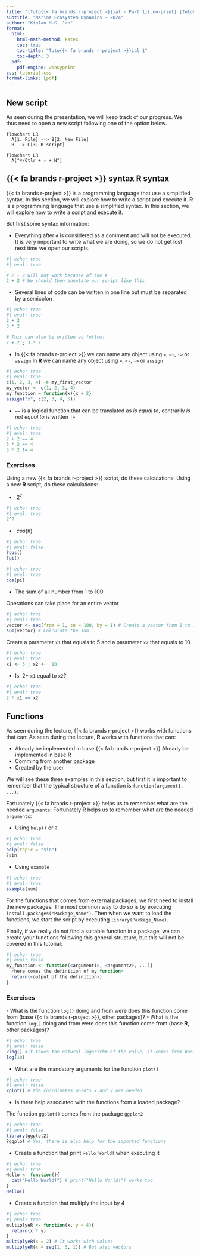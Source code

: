 ```yaml
---
title: "[Tuto{{< fa brands r-project >}}ial - Part 1]{.no-print} [TutoRial - Part 1]{.print-only}"
subtitle: "Marine Ecosystem Dynamics - 2024"
author: "Kinlan M.G. Jan"
format:
  html:
    html-math-method: katex
    toc: true
    toc-title: "Tuto{{< fa brands r-project >}}ial 1"
    toc-depth: 3
  pdf:
    pdf-engine: weasyprint
css: tutorial.css
format-links: [pdf]
---
```


:::{.no-print}

## New script

As seen during the presentation, we will keep track of our progress. We thus need to open a new script following one of the option below.

```mermaid
flowchart LR
  A[1. File] --> B[2. New File]
  B --> C[3. R script]
```

```mermaid
flowchart LR
  A["⌘/Ctlr + ⇧ + N"]
```

:::


## [{{< fa brands r-project >}} syntax]{.no-print} [**R** syntax]{.print-only}

[{{< fa brands r-project >}} is a programming language that use a simplified syntax. In this section, we will explore how to write a script and execute it.]{.no-print}
[**R** is a programming language that use a simplified syntax. In this section, we will explore how to write a script and execute it.]{.print-only}

But first some syntax information:

-   Everything after `#` is considered as a comment and will not be executed. It is very important to write what we are doing, so we do not get lost next time we open our scripts.

```r
#| echo: true
#| eval: true

# 2 + 2 will not work because of the #
2 + 2 # We should then annotate our script like this
```

-   Several lines of code can be written in one line but must be separated by a semicolon

```r
#| echo: true
#| eval: true
2 + 2
3 * 2

# This can also be written as follow:
2 + 2 ; 3 * 2
```

-   [In {{< fa brands r-project >}} we can name any object using `=`, `<-`, `->` or `assign`]{.no-print} [In **R** we can name any object using `=`, `<-`, `->` or `assign`]{.print-only}

```r
#| echo: true
#| eval: true
c(1, 2, 3, 4) -> my_first_vector
my_vector <- c(1, 2, 3, 4)
my_function = function(x){x + 2}
assign("x", c(2, 3, 4, 5))
```

-   `==` is a logical function that can be translated as *is equal to*, contrarily *is not equal to* is written `!=`

```r
#| echo: true
#| eval: true
2 + 2 == 4
3 * 2 == 4
3 * 2 != 4
```


### Exercises

[Using a new {{< fa brands r-project >}} script, do these calculations:]{.no-print}
[Using a new **R** script, do these calculations:]{.print-only}

  -   $\ 2^7$

:::{.no-print}

::: {.callout-note collapse="true" title="Solution" appearance="simple"}
```r
#| echo: true
#| eval: true
2^7
```
:::

:::

  -   $\ cos(\pi)$

:::{.no-print}

::: {.callout-tip collapse="true" title="Hint"}
```r
#| echo: true
#| eval: false
?cos()
?pi()
```
:::

:::

:::{.no-print}

::: {.callout-note collapse="true" title="Solution" appearance="simple"}
```r
#| echo: true
#| eval: true
cos(pi)
```
:::

:::

  - The sum of all number from 1 to 100

:::{.no-print}

::: {.callout-tip collapse="true" title="Hint"}
Operations can take place for an entire vector
:::


::: {.callout-note collapse="true" title="Solution" appearance="simple"}
```r
#| echo: true
#| eval: true
vector <- seq(from = 1, to = 100, by = 1) # Create a vector from 1 to 100
sum(vector) # Calculate the sum
```
:::

:::

Create a parameter `x1` that equals to 5 and a parameter `x2` that equals to 10

:::{.no-print}

::: {.callout-note collapse="true" title="Solution" appearance="simple"}
```r
#| echo: true
#| eval: true
x1 <- 5 ; x2 <-  10
```
:::
:::

-  Is $\ 2*$ `x1` equal to `x2`?

:::{.no-print}
::: {.callout-note collapse="true" title="Solution" appearance="simple"}
```r
#| echo: true
#| eval: true
2 * x1 == x2
```
:::
:::



## Functions

[As seen during the lecture, {{< fa brands r-project >}} works with functions that can:]{.no-print}
[As seen during the lecture, **R** works with functions that can:]{.print-only}

-   [Already be implemented in base {{< fa brands r-project >}}]{.no-print} [Already be implemented in base **R**]{.print-only}
-   Comming from another package
-   Created by the user

We will see these three examples in this section, but first it is important to remember that the typical structure of a function is `function(argument1, ...)`.

[Fortunately {{< fa brands r-project >}} helps us to remember what are the needed `arguments`:]{.no-print}
[Fortunately **R** helps us to remember what are the needed `arguments`:]{.print-only}

-   Using `help()` or `?`

:::{.no-print}
```r
#| echo: true
#| eval: false
help(topic = "sin")
?sin
```
:::

-   Using `example`

:::{.no-print}
```r
#| echo: true
#| eval: true
example(sum)
```
:::

For the functions that comes from external packages, we first need to install the new packages. The most common way to do so is by executing `install.packages("Package_Name")`. Then when we want to load the functions, we start the script by executing `library(Package_Name)`.

Finally, if we really do not find a suitable function in a package, we can create your functions following this general structure, but this will not be covered in this tutorial:

```r
#| echo: true
#| eval: false
my_function <- function(<argument1>, <argument2>, ...){
  <here comes the definition of my function>
  return(<output of the definition>)
}
```

### Exercises

[-   What is the function `log()` doing and from were does this function come from (base {{< fa brands r-project >}}, other packages)?]{.no-print}
[-   What is the function `log()` doing and from were does this function come from (base **R**, other packages)?]{.print-only}


:::{.no-print}
::: {.callout-note collapse="true" title="Solution" appearance="simple"}
```r
#| echo: true
#| eval: false
?log() #It takes the natural logarithm of the value, it comes from base R
log(10) 
```
:::
:::

-   What are the mandatory arguments for the function `plot()`

:::{.no-print}
::: {.callout-note collapse="true" title="Solution" appearance="simple"}
```r
#| echo: true
#| eval: false
?plot() # the coordinates points x and y are needed
```
:::
:::


-   Is there help associated with the functions from a loaded package?

:::{.no-print}
::: {.callout-tip collapse="true" title="Hint"}
The function `ggplot()` comes from the package `ggplot2`
:::

::: {.callout-note collapse="true" title="Solution" appearance="simple"}
```r
#| echo: true
#| eval: false
library(ggplot2)
?ggplot # Yes, there is also help for the imported functions
```
:::

::: {.callout title="Optional exercises"}
-   Create a function that print `Hello World!` when executing it

::: {.callout-note collapse="true" title="Solution" appearance="simple"}
```r
#| echo: true
#| eval: true
Hello <- function(){
  cat("Hello World!") # print("Hello World!") works too
}
Hello()
```
:::

-   Create a function that multiply the input by 4

::: {.callout-note collapse="true" title="Solution" appearance="simple"}
```r
#| echo: true
#| eval: true
multiplyeR <- function(x, y = 4){
  return(x * y)
}
multiplyeR(x = 2) # It works with values
multiplyeR(x = seq(1, 3, 1)) # But also vectors
```
:::
:::
:::

